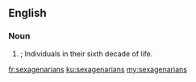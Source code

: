 ==English==

===Noun===
{{head|en}} 

# {{plural of|sexagenarian}}; Individuals in their sixth decade of life.

[[fr:sexagenarians]]
[[ku:sexagenarians]]
[[my:sexagenarians]]